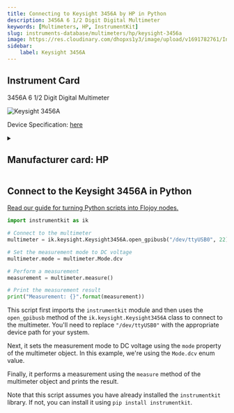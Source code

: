```yaml
---
title: Connecting to Keysight 3456A by HP in Python
description: 3456A 6 1/2 Digit Digital Multimeter
keywords: [Multimeters, HP, InstrumentKit] 
slug: instruments-database/multimeters/hp/keysight-3456a 
image: https://res.cloudinary.com/dhopxs1y3/image/upload/v1691782761/Instruments/Multimeters/Keysight-3456A/Keysight-3456A.jpg
sidebar:
    label: Keysight 3456A 
---
```



## Instrument Card

3456A 6 1/2 Digit Digital Multimeter

![Keysight 3456A](https://res.cloudinary.com/dhopxs1y3/image/upload/v1691782761/Instruments/Multimeters/Keysight-3456A/Keysight-3456A.jpg)

Device Specification: [here](/instruments-database/all-instruments)

<details style={{ marginTop: "15px"}}>
<summary><h2 style={{display:'inline'}}>Manufacturer card: HP</h2></summary>

![HP](https://res.cloudinary.com/dhopxs1y3/image/upload/v1692125999/Instruments/Vendor%20Logos/HP.png)

Keysight Technologies, or Keysight, is an American company that manufactures electronics test and measurement equipment and software

- Headquarters: USA
- Yearly Revenue (millions, USD): 5420
- Vendor Website: [here](https://www.keysight.com/us/en/home.html)

</details>


<FeaturedInstrumentVideo category="MULTIMETERS" />

## Connect to the Keysight 3456A in Python

[Read our guide for turning Python scripts into Flojoy nodes.](https://docs.flojoy.ai/contribution/blocks/custom-flojoy-block/)



<Tabs>
<TabItem value="Flojoy" label="Flojoy" className="flojoy-instrument-tabs">

<SectionsCard category="MULTIMETERS" manufacturer="HP"></SectionsCard>

</TabItem>
<TabItem value="InstrumentKit" label="InstrumentKit">


```python
import instrumentkit as ik

# Connect to the multimeter
multimeter = ik.keysight.Keysight3456A.open_gpibusb("/dev/ttyUSB0", 22)

# Set the measurement mode to DC voltage
multimeter.mode = multimeter.Mode.dcv

# Perform a measurement
measurement = multimeter.measure()

# Print the measurement result
print("Measurement: {}".format(measurement))
```

This script first imports the `instrumentkit` module and then uses the `open_gpibusb` method of the `ik.keysight.Keysight3456A` class to connect to the multimeter. You'll need to replace `"/dev/ttyUSB0"` with the appropriate device path for your system.

Next, it sets the measurement mode to DC voltage using the `mode` property of the multimeter object. In this example, we're using the `Mode.dcv` enum value.

Finally, it performs a measurement using the `measure` method of the multimeter object and prints the result.

Note that this script assumes you have already installed the `instrumentkit` library. If not, you can install it using `pip install instrumentkit`.

</TabItem>
</Tabs>